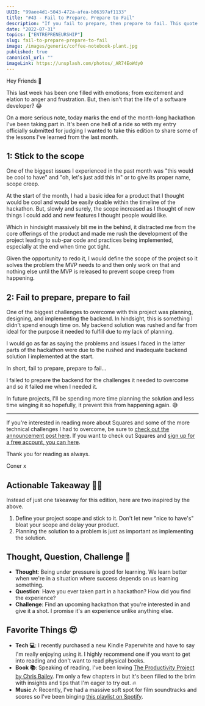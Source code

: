 ```yaml
---
UUID: "99aee4d1-5043-472a-afea-b06397af1133"
title: "#43 - Fail to Prepare, Prepare to Fail"
description: "If you fail to prepare, then prepare to fail. This quote couldn't have been any truer for my hackathon project in hindsight. Here's why."
date: "2022-07-31"
topics: ["ENTREPRENEURSHIP"]
slug: fail-to-prepare-prepare-to-fail
image: /images/generic/coffee-notebook-plant.jpg
published: true
canonical_url: ""
imageLink: https://unsplash.com/photos/_AR74EoWdy0
---
```


Hey Friends 👋

This last week has been one filled with emotions; from excitement and elation to anger and frustration. But, then isn't that the life of a software developer? 😂

On a more serious note, today marks the end of the month-long hackathon I've been taking part in. It's been one hell of a ride so with my entry officially submitted for judging I wanted to take this edition to share some of the lessons I've learned from the last month.

## 1: Stick to the scope

One of the biggest issues I experienced in the past month was "this would be cool to have" and "oh, let's just add this in" or to give its proper name, scope creep.

At the start of the month, I had a basic idea for a product that I thought would be cool and would be easily doable within the timeline of the hackathon. But, slowly and surely, the scope increased as I thought of new things I could add and new features I thought people would like.

Which in hindsight massively bit me in the behind, it distracted me from the core offerings of the product and made me rush the development of the project leading to sub-par code and practices being implemented, especially at the end when time got tight.

Given the opportunity to redo it, I would define the scope of the project so it solves the problem the MVP needs to and then only work on that and nothing else until the MVP is released to prevent scope creep from happening.

## 2: Fail to prepare, prepare to fail

One of the biggest challenges to overcome with this project was planning, designing, and implementing the backend. In hindsight, this is something I didn't spend enough time on. My backend solution was rushed and far from ideal for the purpose it needed to fulfill due to my lack of planning.

I would go as far as saying the problems and issues I faced in the latter parts of the hackathon were due to the rushed and inadequate backend solution I implemented at the start.

In short, fail to prepare, prepare to fail...

I failed to prepare the backend for the challenges it needed to overcome and so it failed me when I needed it.

In future projects, I'll be spending more time planning the solution and less time winging it so hopefully, it prevent this from happening again. 😅

---

If you're interested in reading more about Squares and some of the more technical challenges I had to overcome, be sure to [check out the announcement post here](https://conermurphy.hashnode.dev/squares-github-analytics-made-simple). If you want to check out Squares and [sign up for a free account, you can here](https://squares.so/).

Thank you for reading as always.

Coner x

## Actionable Takeaway 🏃‍♀️

Instead of just one takeaway for this edition, here are two inspired by the above.

1. Define your project scope and stick to it. Don't let new "nice to have's" bloat your scope and delay your product.
2. Planning the solution to a problem is just as important as implementing the solution.

## Thought, Question, Challenge 🤔

- **Thought**: Being under pressure is good for learning. We learn better when we're in a situation where success depends on us learning something.
- **Question**: Have you ever taken part in a hackathon? How did you find the experience?
- **Challenge**: Find an upcoming hackathon that you're interested in and give it a shot. I promise it's an experience unlike anything else.

## Favorite Things 😍

- **Tech 💻**: I recently purchased a new Kindle Paperwhite and have to say I'm really enjoying using it. I highly recommend one if you want to get into reading and don't want to read physical books.
- **Book 📚**: Speaking of reading, I've been loving [The Productivity Project by Chris Bailey](https://www.amazon.co.uk/Productivity-Project-Proven-Become-Awesome/dp/0349413053). I'm only a few chapters in but it's been filled to the brim with insights and tips that I'm eager to try out. 🔥
- **Music 🎶**: Recently, I've had a massive soft spot for film soundtracks and scores so I've been binging [this playlist on Spotify](https://open.spotify.com/playlist/37i9dQZF1EIYW4IQAlhUJP?si=51663f2fae144640).
